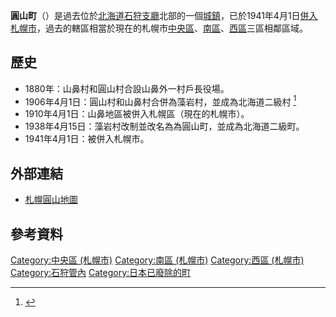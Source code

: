 {{expand|time=2016-12-04T05:40:44+00:00}}
{{日本町村 (廢除)
| 自治體名=圓山
| 町村=町
| 町村章=
| 日文原名=円山町
| 平假名=まるやまちょう
| 羅馬字拼音=Maruyama-chō
| 都道府縣=北海道
| 廢除時間=1941年4月1日
| 廢除理由=[[編入合併|編入合併]] 
| 廢除時處置='''圓山町''' → [[札幌市|札幌市]]
| 現在自治體=札幌市
| 支廳=石狩支廳
| 郡=札幌郡
| 編號=
| 面積=
| 邊界未定=
| 人口=16,724
| 統計時間=1940年
| 自治體=
| 樹=
| 花=
| 鳥=
| 其他象徵物=
| 其他象徵=
| 郵遞區號=
| 所在地=
| 電話號碼=
| 外部連結=
| 經度=
| 緯度=
| 地圖=
| 註記=
}}
'''圓山町'''（{{jpn|j=円山町|kyu=圓山町|hg=まるやまちょう|rm=Maruyama chō|f=y}}）是過去位於[[北海道|北海道]][[石狩支廳|石狩支廳]]北部的一個[[城鎮|城鎮]]，已於1941年4月1日[[市町村合併|併入]][[札幌市|札幌市]]，過去的轄區相當於現在的札幌市[[中央區_(札幌市)|中央區]]、[[南區_(札幌市)|南區]]、[[西區_(札幌市)|西區]]三區相鄰區域。

==歷史==
* 1880年：山鼻村和圓山村合設山鼻外一村戶長役場。
* 1906年4月1日：圓山村和山鼻村合併為藻岩村，並成為北海道二級村 <ref>{{Cite web|url=http://homepage1.nifty.com/ishato/tiri/sityoson/01hokkai/01_hokkai11.htm#isikari |title=市町村的變遷 - 北海道［道央・道南］ |publisher=ISSIE |accessdate=2008年7月14日 |language=ja |deadurl=yes |archiveurl=https://web.archive.org/web/20090930122953/http://homepage1.nifty.com/ishato/tiri/sityoson/01hokkai/01_hokkai11.htm |archivedate=2009年9月30日 }}</ref>
* 1910年4月1日：山鼻地區被併入札幌區（現在的札幌市）。
* 1938年4月15日：藻岩村改制並改名為為圓山町，並成為北海道二級町。
* 1941年4月1日：被併入札幌市。

==外部連結==
* {{Ja icon}} [https://web.archive.org/web/20080525220220/http://doup.tv/maruyama_map/ 札幌圓山地圖]

==參考資料==
<div class="references-small">
<references />

{{石狩支廳}}

[[Category:中央區_(札幌市)|Category:中央區 (札幌市)]]
[[Category:南區_(札幌市)|Category:南區 (札幌市)]]
[[Category:西區_(札幌市)|Category:西區 (札幌市)]]
[[Category:石狩管內|Category:石狩管內]]
[[Category:日本已廢除的町|Category:日本已廢除的町]]